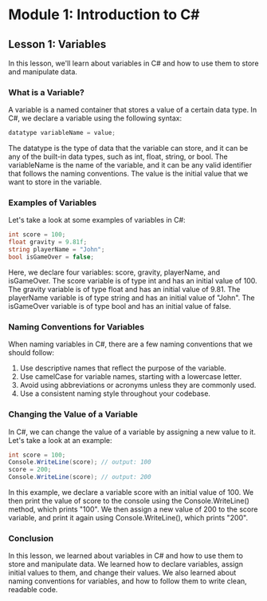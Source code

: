 # Module 1: Introduction to C#

## Lesson 1: Variables

In this lesson, we'll learn about variables in C# and how to use them to store and manipulate data.

### What is a Variable?

A variable is a named container that stores a value of a certain data type. In C#, we declare a variable using the following syntax:

```csharp
datatype variableName = value;
```

The datatype is the type of data that the variable can store, and it can be any of the built-in data types, such as int, float, string, or bool. The variableName is the name of the variable, and it can be any valid identifier that follows the naming conventions. The value is the initial value that we want to store in the variable.

### Examples of Variables

Let's take a look at some examples of variables in C#:

```csharp
int score = 100;
float gravity = 9.81f;
string playerName = "John";
bool isGameOver = false;
```

Here, we declare four variables: score, gravity, playerName, and isGameOver. The score variable is of type int and has an initial value of 100. The gravity variable is of type float and has an initial value of 9.81. The playerName variable is of type string and has an initial value of "John". The isGameOver variable is of type bool and has an initial value of false.

### Naming Conventions for Variables

When naming variables in C#, there are a few naming conventions that we should follow:

1. Use descriptive names that reflect the purpose of the variable.
2. Use camelCase for variable names, starting with a lowercase letter.
3. Avoid using abbreviations or acronyms unless they are commonly used.
4. Use a consistent naming style throughout your codebase.

### Changing the Value of a Variable

In C#, we can change the value of a variable by assigning a new value to it. Let's take a look at an example:

```csharp
int score = 100;
Console.WriteLine(score); // output: 100
score = 200;
Console.WriteLine(score); // output: 200
```

In this example, we declare a variable score with an initial value of 100. We then print the value of score to the console using the Console.WriteLine() method, which prints "100". We then assign a new value of 200 to the score variable, and print it again using Console.WriteLine(), which prints "200".

### Conclusion

In this lesson, we learned about variables in C# and how to use them to store and manipulate data. We learned how to declare variables, assign initial values to them, and change their values. We also learned about naming conventions for variables, and how to follow them to write clean, readable code.